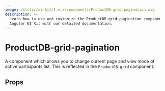```yaml
---
image: /static/ui-kit/1.x.x/components/ProductDB-grid-pagination.svg
description: >-
  Learn how to use and customize the ProductDB-grid-pagination component in ProductDB's
  Angular UI Kit with our detailed documentation.
---
```


# ProductDB-grid-pagination

A component which allows you to change current page and view mode
of active participants list. This is reflected in the `ProductDB-grid` component.

## Props

<PropsTable of="ProductDB-grid-pagination" />

<head>
  <title>Angular UI Kit ProductDB-grid-pagination</title>
</head>
